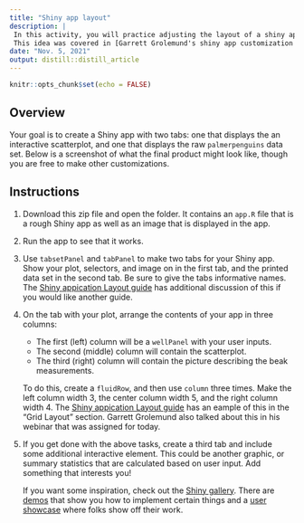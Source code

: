 ```yaml
---
title: "Shiny app layout"
description: |
 In this activity, you will practice adjusting the layout of a shiny app.
 This idea was covered in [Garrett Grolemund's shiny app customization playlist](https://carleton.hosted.panopto.com/Panopto/Pages/Viewer.aspx?pid=5d40d141-e8d9-48f0-b9b9-add600269cd8).
date: "Nov. 5, 2021"
output: distill::distill_article
---
```


```r
knitr::opts_chunk$set(echo = FALSE)
```

## Overview

Your goal is to create a Shiny app with two tabs: one that displays the an 
interactive scatterplot, and one that displays the raw `palmerpenguins` data set.
Below is a screenshot of what the final product might look like, though you are
free to make other customizations.

<INSERT GRAPHIC HERE>


## Instructions

1. Download this zip file and open the folder. It contains an `app.R` file that is
a rough Shiny app as well as an image that is displayed in the app.

2. Run the app to see that it works.

3. Use `tabsetPanel` and `tabPanel` to make two tabs for your Shiny app. Show your plot, selectors, and image on in the first tab, and the printed data set in the second tab. Be sure to give the tabs informative names. The [Shiny appication Layout guide](https://shiny.rstudio.com/articles/layout-guide.html) has additional discussion of this if you would like another guide.

4. On the tab with your plot, arrange the contents of your app in three columns: 

    + The first (left) column will be a `wellPanel` with your user inputs. 
    + The second (middle) column will contain the scatterplot.
    + The third (right) column will contain the picture describing the beak measurements.
  
    To do this, create a `fluidRow`, and then use `column` three times. Make the left column width 3, the center column width 5, and the right column width 4. The [Shiny appication Layout guide](https://shiny.rstudio.com/articles/layout-guide.html) has an eample of this in the "Grid Layout" section. Garrett Grolemund also talked about this in his webinar that was assigned for today.
    
5. If you get done with the above tasks, create a third tab and include some additional interactive element. This could be another graphic, or summary statistics that are calculated based on user input. Add something that interests you!

    If you want some inspiration, check out the [Shiny gallery](https://shiny.rstudio.com/gallery/). There are [demos](https://shiny.rstudio.com/gallery/#demos) that show you how to implement certain things and a [user showcase](https://shiny.rstudio.com/gallery/#user-showcase) where folks show off their work.
